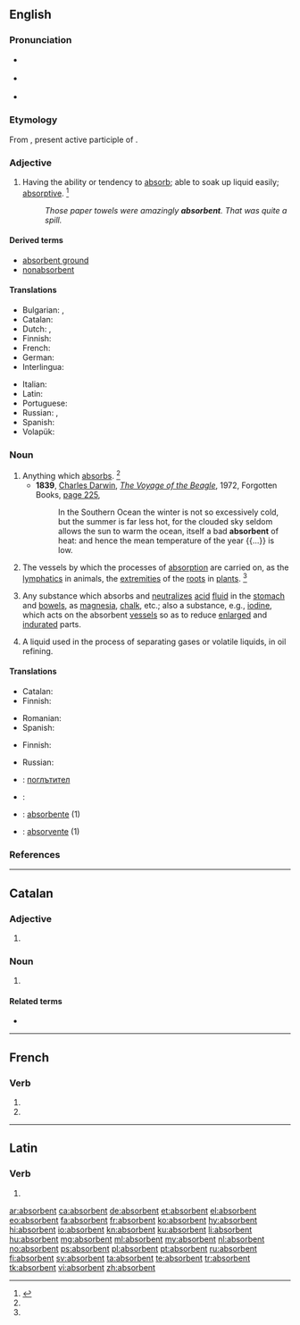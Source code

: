 ==English==

===Pronunciation===
* {{a|RP}} {{IPA|/əbˈsɔː.bn̩t/|/əbˈzɔː.bn̩t/|lang=en}}
* {{a|US}} {{IPA|/æbˈsɔr.bn̩t/|/æbˈzɔr.bn̩t/|/əbˈsɔr.bn̩t/|/əbˈzɔr.bn̩t/|lang=en}}
* {{audio|en-us-absorbent.ogg|Audio (US)|lang=en}}

===Etymology===
From {{etyl|la|en}} {{m|la|absorbēns}}, present active participle of {{m|la|absorbeō||absorb}}.

===Adjective===
{{en-adj}}

# Having the ability or tendency to [[absorb]]; able to soak up liquid easily; [[absorptive]]. {{defdate|First attested in the early 18<sup>th</sup> century.}}<ref name=SOED>{{R:SOED5|page=9}}</ref>
#: ''Those paper towels were amazingly '''absorbent'''. That was quite a spill.''

====Derived terms====
* [[absorbent ground]]
* [[nonabsorbent]]

====Translations====
{{trans-top|absorbing}}
* Bulgarian: {{t+|bg|попиващ}}, {{t+|bg|поглъщащ}}
* Catalan: {{t+|ca|absorbent}}
* Dutch: {{t+|nl|absorberend}}, {{t+|nl|wateropnemend}}
* Finnish: {{t|fi|imukykyinen}}
* French: {{t+|fr|absorbant}}
* German: {{t|de|saugfähig}}
* Interlingua: {{t|ia|absorbente}}
{{trans-mid}}
* Italian: {{t|it|assorbente}}
* Latin: {{t|la|absorbens}}
* Portuguese: {{t+|pt|absorvente}}
* Russian: {{t+|ru|абсорбирующий|tr=absorbirújuščij}}, {{t+|ru|гигроскопичный|tr=gigroskopíčnyj}}
* Spanish: {{t+|es|absorbente}}
* Volapük: {{t|vo|nüsugik}}
{{trans-bottom}}

===Noun===
{{en-noun}}

# Anything which [[absorbs]]. {{defdate|First attested in the early 18<sup>th</sup> century.}}<ref name=SOED/>
#* '''1839''', [[w:Charles_Darwin|Charles Darwin]], ''[[w:The Voyage of the Beagle|The Voyage of the Beagle]]'', 1972, Forgotten Books, [http://books.google.com.au/books?id=HalyPrin8MAC&pg=PA225&dq=%22The+ocean,+itself+a+bad+absorbent+of+heat%22&hl=en&ei=tKLOTaCeLYyOvQOE0pCeBg&sa=X&oi=book_result&ct=result&resnum=1&ved=0CDkQ6AEwAA#v=onepage&q=%22The%20ocean%2C%20itself%20a%20bad%20absorbent%20of%20heat%22&f=false page 225],
#*: In the Southern Ocean the winter is not so excessively cold, but the summer is far less hot, for the clouded sky seldom allows the sun to warm the ocean, itself a bad '''absorbent''' of heat: and hence the mean temperature of the year {{...}} is low.
# {{context|physiology|pluralized|now|rare|lang=en}} The vessels by which the processes of [[absorption]] are carried on, as the [[lymphatics]] in animals, the [[extremities]] of the [[roots]] in [[plants]]. {{defdate|First attested in the mid 18<sup>th</sup> century.}}<ref name=SOED/>
# {{context|medicine|lang=en}} Any substance which absorbs and [[neutralize]]s [[acid]] [[fluid]] in the [[stomach]] and [[bowels]], as [[magnesia]], [[chalk]], etc.; also a substance, e.g., [[iodine]], which acts on the absorbent [[vessels]] so as to reduce [[enlarged]] and [[indurate]]d parts.
# {{context|chemistry|lang=en}} A liquid used in the process of separating gases or volatile liquids, in oil refining.

====Translations====
{{trans-top|anything which absorbs}}
* Catalan: {{t+|ca|absorbent|m}}
* Finnish: {{t|fi|absorbentti}}
{{trans-mid}}
* Romanian: {{t+|ro|absorbant|m}}
* Spanish: {{t+|es|absorbente|m}}
{{trans-bottom}}

{{trans-top|substance which absorbs and neutralizes acid fluid}}
* Finnish: {{t|fi|absorbentti}}
{{trans-mid}}
* Russian: {{t+|ru|абсорбент|m|tr=absorbént}}
{{trans-bottom}}

{{checktrans-top}}
* {{ttbc|bg}}: [[поглътител]]
* {{ttbc|fr}}: {{t+|fr|absorbant|m}}
* {{ttbc|ia}}: [[absorbente]] (1)
{{trans-mid}}
* {{ttbc|pt}}: [[absorvente]] {{g|m}} (1)
{{trans-bottom}}

===References===
<references/>

----

==Catalan==

===Adjective===
{{ca-adj|mf}}

# {{l/en|absorbent}}

===Noun===
{{ca-noun|m}}

# {{l/en|absorbent}}

====Related terms====
* {{l/ca|absorbir}}

----

==French==

===Verb===
{{fr-verb-form}}

# {{conjugation of|absorber||3|p|pres|ind|lang=fr}}
# {{conjugation of|absorber||3|p|pres|sub|lang=fr}}

----

==Latin==

===Verb===
{{la-verb-form|absorbent}}

# {{conjugation of|absorbeō||3|p|pres|act|ind|lang=la}}

[[ar:absorbent]]
[[ca:absorbent]]
[[de:absorbent]]
[[et:absorbent]]
[[el:absorbent]]
[[eo:absorbent]]
[[fa:absorbent]]
[[fr:absorbent]]
[[ko:absorbent]]
[[hy:absorbent]]
[[hi:absorbent]]
[[io:absorbent]]
[[kn:absorbent]]
[[ku:absorbent]]
[[li:absorbent]]
[[hu:absorbent]]
[[mg:absorbent]]
[[ml:absorbent]]
[[my:absorbent]]
[[nl:absorbent]]
[[no:absorbent]]
[[ps:absorbent]]
[[pl:absorbent]]
[[pt:absorbent]]
[[ru:absorbent]]
[[fi:absorbent]]
[[sv:absorbent]]
[[ta:absorbent]]
[[te:absorbent]]
[[tr:absorbent]]
[[tk:absorbent]]
[[vi:absorbent]]
[[zh:absorbent]]